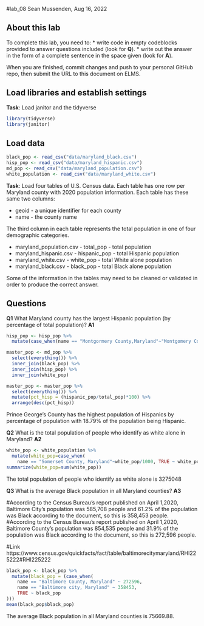 #lab_08
Sean Mussenden, Aug 16, 2022

## About this lab

To complete this lab, you need to:
* write code in empty codeblocks provided to answer questions included (look for **Q**).
* write out the answer in the form of a complete sentence in the space given (look for **A**).

When you are finished, commit changes and push to your personal GitHub repo, then submit the URL to this document on ELMS.

## Load libraries and establish settings
**Task**: Load janitor and the tidyverse
```r
library(tidyverse)
library(janitor)

```
## Load data
```r
black_pop <- read_csv("data/maryland_black.csv")
hisp_pop <- read_csv("data/maryland_hispanic.csv")
md_pop <- read_csv("data/maryland_population.csv")
white_population <- read_csv("data/maryland_white.csv")
```

**Task**: Load four tables of U.S. Census data.  Each table has one row per Maryland county with 2020 population information.  Each table has these same two columns:

* geoid - a unique identifier for each county
* name - the county name

The third column in each table represents the total population in one of four demographic categories.

* maryland_population.csv - total_pop - total population 
* maryland_hispanic.csv - hispanic_pop - total Hispanic population
* maryland_white.csv - white_pop - total White alone population
* maryland_black.csv - black_pop - total Black alone population

Some of the information in the tables may need to be cleaned or validated in order to produce the correct answer.  

## Questions

**Q1**  What Maryland county has the largest Hispanic population (by percentage of total population)? 
**A1** 
```r
hisp_pop <- hisp_pop %>% 
  mutate(case_when(name == "Montgormery County,Maryland"~"Montgomery County, Maryland", TRUE ~name))

master_pop <- md_pop %>% 
  select(everything()) %>% 
  inner_join(black_pop) %>% 
  inner_join(hisp_pop) %>% 
  inner_join(white_pop)

master_pop <- master_pop %>% 
  select(everything()) %>% 
  mutate(pct_hisp = (hispanic_pop/total_pop)*100) %>% 
  arrange(desc(pct_hisp))
```
Prince George's County has the highest population of Hispanics by percentage of population with 18.79% of the population being Hispanic.

**Q2**  What is the total population of people who identify as white alone in Maryland? 
**A2**  
```r
white_pop <- white_population %>% 
  mutate(white_pop=case_when(
    name == "Somerset County, Maryland"~white_pop/1000, TRUE ~ white_pop)) %>% 
summarize(white_pop=sum(white_pop))
```
The total population of people who identify as white alone is 3275048

**Q3** What is the average Black population in all Maryland counties? 
**A3** 

#According to the Census Bureau's report published on April 1,2020,  Baltimore City's population was 585,708 people and 61.2% of the population was Black according to the document, so this is 358,453 people.
#According to the Census Bureau's report published on April 1,2020,  Baltimore County's population was 854,535 people and 31.9% of the population was Black according to the document, so this is 272,596 people.


#Link https://www.census.gov/quickfacts/fact/table/baltimorecitymaryland/RHI225222#RHI225222 

```r

black_pop <- black_pop %>% 
  mutate(black_pop = (case_when(
    name == "Baltimore County, Maryland" ~ 272596, 
    name == "Baltimore city, Maryland" ~ 358453,
    TRUE ~ black_pop
)))
mean(black_pop$black_pop)
```
The average Black population in all Maryland counties is 75669.88. 